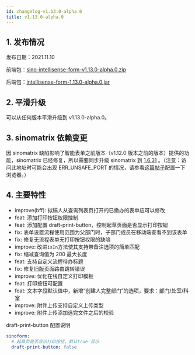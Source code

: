 ```yaml
---
id: changelog-v1.13.0-alpha.0
title: v1.13.0-alpha.0
---
```



## 1. 发布情况

发布日期：2021.11.10

前端包：[sino-intellisense-form-v1.13.0-alpha.0.zip](http://sino-intellisense-form.oss-cn-beijing.aliyuncs.com/v1.13.0-alpha.0/sino-intellisense-form-v1.13.0-alpha.0.zip)

后端包：[intellisense-form-1.13.0-alpha.0.jar](http://sino-intellisense-form.oss-cn-beijing.aliyuncs.com/v1.13.0-alpha.0/intellisense-form-1.13.0-alpha.0.jar)

## 2. 平滑升级

可以从任何版本平滑升级到 v1.13.0-alpha.0。

## 3. sinomatrix 依赖变更

因 sinomatrix 缺陷影响了智能表单之前版本（v1.12.0 版本之前的版本）提供的功能，sinomatrix 已经修复，所以需要同步升级 sinomatrix 到 [1.6.31](http://47.93.34.153:10080/sino-matrix/sino-matrix/blob/master/CHANGELOG.md) 。（注意：访问此地址时可能会出现 ERR_UNSAFE_PORT 的情况，请参看[这篇帖子](https://blog.csdn.net/kjcxmx/article/details/118122483)配置一下浏览器。）

## 4. 主要特性

- improve(bff): 拟稿人从查询列表页打开的已撤办的表单应可以修改
- feat: 添加打印按钮权限控制
- feat: 添加配置 draft-print-button，控制起草页面是否显示打印按钮
- fix: 表单设置流程使用范围为父部门时，子部门成员在移动端查看不到该表单
- fix: 修复无流程表单无打印按钮权限的缺陷
- improve: 改进`isIn`方法使其支持带备注选项的简单匹配
- fix: 缩减查询值为 200 最大长度
- feat: 支持自定义流程待办标题
- fix: 修复旧版页面路由跳转错误
- improve: 优化在线自定义打印模板
- feat: 打印按钮可配置
- feat: 文本字段默认值中，新增“创建人完整部门”的选项，要求：部门/处室/科室
- improve: 附件上传支持自定义上传类型
- improve: 附件上传添加选完文件之后的校验

draft-print-button 配置说明

```yaml title="application.yml"
sinoform:
  # 起草页是否显示打印按钮，默认true-显示
  draft-print-button: false
```
